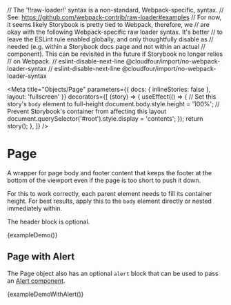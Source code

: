 // The '!!raw-loader!' syntax is a non-standard, Webpack-specific, syntax.
// See: https://github.com/webpack-contrib/raw-loader#examples
// For now, it seems likely Storybook is pretty tied to Webpack, therefore, we
// are okay with the following Webpack-specific raw loader syntax. It's better
// to leave the ESLint rule enabled globally, and only thoughtfully disable as
// needed (e.g. within a Storybook docs page and not within an actual
// component). This can be revisited in the future if Storybook no longer relies
// on Webpack.
// eslint-disable-next-line @cloudfour/import/no-webpack-loader-syntax
// eslint-disable-next-line @cloudfour/import/no-webpack-loader-syntax

<Meta
  title="Objects/Page"
  parameters={{ docs: { inlineStories: false }, layout: 'fullscreen' }}
  decorators={[
    (story) => {
      useEffect(() => {
        // Set this story's `body` element to full-height
        document.body.style.height = '100%';
        // Prevent Storybook's container from affecting this layout
        document.querySelector('#root').style.display = 'contents';
      });
      return story();
    },
  ]}
/>

# Page

A wrapper for page body and footer content that keeps the footer at the bottom of the viewport even if the page is too short to push it down.

For this to work correctly, each parent element needs to fill its container height. For best results, apply this to the `body` element directly or nested immediately within.

The header block is optional.

<Canvas>
  <Story
    name="Example"
    height="400px"
    parameters={{
      layout: 'fullscreen',
      docs: { source: { code: exampleDemoSource } },
    }}
  >
    {exampleDemo()}
  </Story>
</Canvas>

## Page with Alert

The Page object also has an optional `alert` block that can be used to pass an [Alert component](/?path=/docs/components-alert--basic).

<Canvas>
  <Story
    name="Example with Alert"
    height="400px"
    parameters={{
      layout: 'fullscreen',
      docs: { source: { code: exampleDemoWithAlertSource } },
    }}
  >
    {exampleDemoWithAlert()}
  </Story>
</Canvas>
